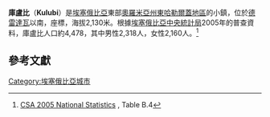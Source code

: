 '''庫盧比'''（'''Kulubi'''）是[[埃塞俄比亞|埃塞俄比亞]]東部[[奧羅米亞州|奧羅米亞州]][[東哈勒爾蓋地區|東哈勒爾蓋地區]]的小鎮，位於[[德雷達瓦|德雷達瓦]]以南，座標{{Coord|9|26|N|41|41|E}}，海拔2,130米。根據[[埃塞俄比亞中央統計局|埃塞俄比亞中央統計局]]2005年的普查資料，庫盧比人口約4,478，其中男性2,318人，女性2,160人。<ref>[http://www.csa.gov.et/text_files/2005_national_statistics.htm CSA 2005 National Statistics] {{webarchive|url=https://web.archive.org/web/20061123121716/http://www.csa.gov.et/text_files/2005_national_statistics.htm |date=2006-11-23 }}, Table B.4</ref>

==參考文獻==
{{reflist}}

{{coord|display=title}}
[[Category:埃塞俄比亞城市|Category:埃塞俄比亞城市]]

{{ethiopia-geo-stub}}